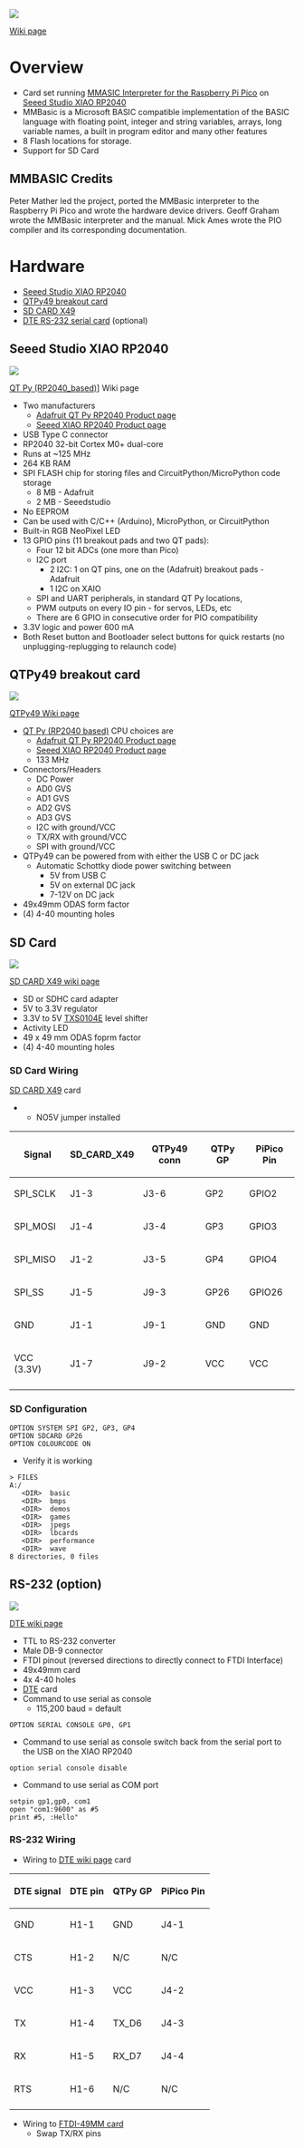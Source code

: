 <img src="https://raw.githubusercontent.com/land-boards/QT-Py/main/MMBASIC/Pics/QTPY49_MMBASIC_P18420-720pxV.jpg"></img>

[http://land-boards.com/blwiki/index.php?title=MMBASIC_on_XIAO_RP2040 Wiki page]

= Overview =

* Card set running [https://geoffg.net/picomite.html MMASIC Interpreter for the Raspberry Pi Pico] on [https://www.seeedstudio.com/xiao-rp2040-v1-0-p-5026.html Seeed Studio XIAO RP2040]
* MMBasic is a Microsoft BASIC compatible implementation of the BASIC language with floating point, integer and string variables, arrays, long variable names, a built in program editor and many other features
* 8 Flash locations for storage.
* Support for SD Card

== MMBASIC Credits ==

Peter Mather led the project, ported the MMBasic interpreter to the Raspberry Pi Pico and wrote the hardware device drivers. Geoff Graham wrote the MMBasic interpreter and the manual.  Mick Ames wrote the PIO compiler and its corresponding documentation.

= Hardware =

* [https://www.seeedstudio.com/xiao-rp2040-v1-0-p-5026.html Seeed Studio XIAO RP2040]
* [http://land-boards.com/blwiki/index.php?title=QTPy49 QTPy49 breakout card]
* [http://land-boards.com/blwiki/index.php?title=SD_CARD_X49 SD CARD X49]
* [http://land-boards.com/blwiki/index.php?title=DTE DTE RS-232 serial card] (optional)

== Seeed Studio XIAO RP2040 ==

<img src="http://land-boards.com/blwiki/images/3/38/XIAO-RP2040.PNG"></img>

[http://land-boards.com/blwiki/index.php?title=QT_Py_(RP2040_based) QT Py (RP2040_based)]] Wiki page

* Two manufacturers
** [https://www.adafruit.com/product/4900 Adafruit QT Py RP2040 Product page]
** [https://www.seeedstudio.com/XIAO-RP2040-v1-0-p-5026.html Seeed XIAO RP2040 Product page]
* USB Type C connector
* RP2040 32-bit Cortex M0+ dual-core
* Runs at ~125 MHz
* 264 KB RAM
* SPI FLASH chip for storing files and CircuitPython/MicroPython code storage
** 8 MB - Adafruit
** 2 MB - Seeedstudio
* No EEPROM
* Can be used with C/C++ (Arduino), MicroPython, or CircuitPython
* Built-in RGB NeoPixel LED
* 13 GPIO pins (11 breakout pads and two QT pads):
** Four 12 bit ADCs (one more than Pico)
** I2C port
*** 2 I2C: 1 on QT pins, one on the (Adafruit) breakout pads - Adafruit
*** 1 I2C on XAIO 
** SPI and UART peripherals, in standard QT Py locations,
** PWM outputs on every IO pin - for servos, LEDs, etc
** There are 6 GPIO in consecutive order for PIO compatibility
* 3.3V logic and power 600 mA
* Both Reset button and Bootloader select buttons for quick restarts (no unplugging-replugging to relaunch code)

== QTPy49 breakout card ==

<img src="http://land-boards.com/blwiki/images/c/ca/QTPy49_P18254-720px.jpg"></img>

[http://land-boards.com/blwiki/index.php?title=QTPy49 QTPy49 Wiki page]

* [[QT Py (RP2040 based)]] CPU choices are
** [https://www.adafruit.com/product/4900 Adafruit QT Py RP2040 Product page]
** [https://www.seeedstudio.com/XIAO-RP2040-v1-0-p-5026.html Seeed XIAO RP2040 Product page]
** 133 MHz
* Connectors/Headers
** DC Power
** AD0 GVS
** AD1 GVS
** AD2 GVS
** AD3 GVS
** I2C with ground/VCC
** TX/RX with ground/VCC
** SPI with ground/VCC
* QTPy49 can be powered from with either the USB C or DC jack
** Automatic Schottky diode power switching between
*** 5V from USB C
*** 5V on external DC jack
*** 7-12V on DC jack
* 49x49mm ODAS form factor
* (4) 4-40 mounting holes

== SD Card ==

<img src="http://land-boards.com/blwiki/images/e/ea/SDCARDX49_P935_cropped-512px.jpg"></img>

[http://land-boards.com/blwiki/index.php?title=SD_CARD_X49 SD CARD X49 wiki page]

* SD or SDHC card adapter
* 5V to 3.3V regulator
* 3.3V to 5V [https://www.ti.com/lit/ds/symlink/txs0104e.pdf TXS0104E] level shifter
* Activity LED
* 49 x 49 mm ODAS foprm factor
* (4) 4-40 mounting holes

=== SD Card Wiring ===

[http://land-boards.com/blwiki/index.php?title=SD_CARD_X49 SD CARD X49] card
** NO5V jumper installed

{| class="wikitable"
! Signal
! SD_CARD_X49
! QTPy49 conn
! QTPy GP
! PiPico Pin
|-
| SPI_SCLK
| J1-3
| J3-6
| GP2
| GPIO2
|-
| SPI_MOSI
| J1-4
| J3-4
| GP3
| GPIO3
|-
| SPI_MISO
| J1-2
| J3-5
| GP4
| GPIO4
|-
| SPI_SS
| J1-5
| J9-3
| GP26
| GPIO26
|-
| GND
| J1-1
| J9-1
| GND
| GND
|-
| VCC (3.3V)
| J1-7
| J9-2
| VCC
| VCC
|-
|}

=== SD Configuration ===

<PRE>
OPTION SYSTEM SPI GP2, GP3, GP4
OPTION SDCARD GP26
OPTION COLOURCODE ON

</PRE>

* Verify it is working

<PRE>
> FILES
A:/
   <DIR>  basic
   <DIR>  bmps
   <DIR>  demos
   <DIR>  games
   <DIR>  jpegs
   <DIR>  lbcards
   <DIR>  performance
   <DIR>  wave
8 directories, 0 files
</PRE>

== RS-232 (option) ==

<img src="http://land-boards.com/blwiki/images/1/1a/DTE_P562-720px.jpg"></img>

[http://land-boards.com/blwiki/index.php?title=DTE DTE wiki page]

* TTL to RS-232 converter
* Male DB-9 connector
* FTDI pinout (reversed directions to directly connect to FTDI Interface)
* 49x49mm card
* 4x 4-40 holes
* [[DTE]] card
* Command to use serial as console
** 115,200 baud = default

<PRE>
OPTION SERIAL CONSOLE GP0, GP1

</PRE>

* Command to use serial as console switch back from the serial port to the USB on the XIAO RP2040

<PRE>
option serial console disable

</PRE>

* Command to use serial as COM port

<PRE>
setpin gp1,gp0, com1
open "com1:9600" as #5
print #5, :Hello"

</PRE>

=== RS-232 Wiring ===

* Wiring to [http://land-boards.com/blwiki/index.php?title=DTE DTE wiki page] card

{| class="wikitable"
! DTE signal
! DTE pin
! QTPy GP
! PiPico Pin
|-
| GND
| H1-1
| GND
| J4-1
|-
| CTS
| H1-2
| N/C
| N/C
|-
| VCC
| H1-3
| VCC
| J4-2
|-
| TX
| H1-4
| TX_D6
| J4-3
|-
| RX
| H1-5
| RX_D7
| J4-4
|-
| RTS
| H1-6
| N/C
| N/C
|-
|}

* Wiring to [http://land-boards.com/blwiki/index.php?title=FTDI-49MM FTDI-49MM card]
** Swap TX/RX pins
